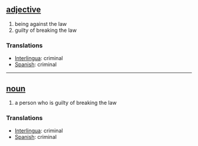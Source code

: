 == [[adjective]] ==
# being against the law
# guilty of breaking the law

=== Translations ===
*[[Interlingua]]: criminal
*[[Spanish]]: criminal

----

== [[noun]] ==
# a person who is guilty of breaking the law

=== Translations ===
*[[Interlingua]]: criminal
*[[Spanish]]: criminal